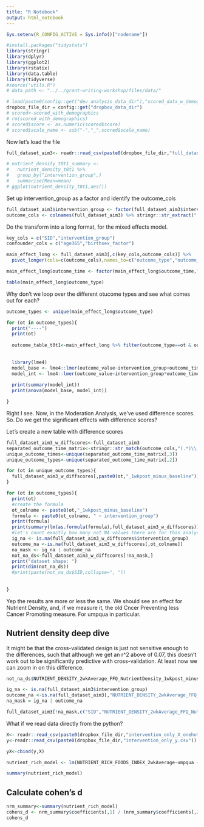 ```yaml
---
title: "R Notebook"
output: html_notebook
---
```


```r

Sys.setenv(R_CONFIG_ACTIVE = Sys.info()["nodename"])

#install.packages("tidystats")
library(stringr)
library(dplyr)
library(ggplot2)
library(rstatix)
library(data.table)
library(tidyverse)
#source("utils.R")
# data_path <- "../../grant-writing-workshop/files/data/"

# load(paste0(config::get("dev_analysis_data_dir"),"scored_data_w_demographics.RData"))
dropbox_file_dir = config::get("dropbox_data_dir")
# scored<-scored_with_demographics
# rm(scored_with_demographics)
# scored$score <- as.numeric(scored$score)
# scored$scale_name <- sub("-","_",scored$scale_name)

```

Now let's load the file

```r
full_dataset_aim3<- readr::read_csv(paste0(dropbox_file_dir,"full_dataset_aim3.csv"))
```
```r
# nutrient_density_t0t1_summary <- 
#   nutrient_density_t0t1 %>% 
#   group_by("intervention_group",)
#   summarise(Mean=mean)
# ggplot(nutrient_density_t0t1,aes())
```

Set up intervention_group as a factor and identify the outcome_cols

```r
full_dataset_aim3$intervention_group <- factor(full_dataset_aim3$intervention_group,levels = c("willamette","umpqua","mckenzie"))
outcome_cols <- colnames(full_dataset_aim3) %>% stringr::str_extract(".*(baseline|wkpost|mopost)") %>% .[!is.na(.)]
```


Do the transform into a long format, for the mixed effects model.

```r




key_cols = c("SID","intervention_group")
confounder_cols = c("age365","birthsex_factor")

main_effect_long <- full_dataset_aim3[,c(key_cols,outcome_cols)] %>% 
  pivot_longer(cols=c(outcome_cols),names_to=c("outcome_type","outcome_time"),names_pattern = "(.*)\\_(.*)$", values_to = "outcome_value")

main_effect_long$outcome_time <- factor(main_effect_long$outcome_time,levels = c("baseline","1wkpost","3mopost","6mopost","12mopost"))


```


```r
table(main_effect_long$outcome_type)
```

Why don't we loop over the different otucome types and see what comes out for each?
```r
outcome_types <- unique(main_effect_long$outcome_type)

for (ot in outcome_types){
  print("----")
  print(ot)
  
  outcome_table_t0t1<-main_effect_long %>% filter(outcome_type==ot & outcome_time %in% c("baseline","1wkpost"))
  
  
  library(lme4)
  model_base <- lme4::lmer(outcome_value~intervention_group+outcome_time + (1|SID),outcome_table_t0t1)
  model_int <- lme4::lmer(outcome_value~intervention_group*outcome_time + (1|SID),outcome_table_t0t1)
  
  print(summary(model_int))
  print(anova(model_base, model_int))

}


```


Right I see. Now, in the Moderation Analysis, we've used difference scores. So. Do we get the significant effects with difference scores?

Let's create a new table with difference scores

```r
full_dataset_aim3_w_diffscores<-full_dataset_aim3
separated_outcome_time_matrix<-stringr::str_match(outcome_cols,"(.*)\\_(.*)$")
unique_outcome_times<-unique(separated_outcome_time_matrix[,3])
unique_outcome_types<-unique(separated_outcome_time_matrix[,2])

for (ot in unique_outcome_types){
  full_dataset_aim3_w_diffscores[,paste0(ot,"_1wkpost_minus_baseline")] <- full_dataset_aim3_w_diffscores[,paste0(ot,"_1wkpost")] - full_dataset_aim3_w_diffscores[,paste0(ot,"_baseline")]
}

```

```r
for (ot in outcome_types){
  print(ot)
  #create the formula
  ot_colname <- paste0(ot,"_1wkpost_minus_baseline")
  formula <- paste0(ot_colname, " ~ intervention_group")
  print(formula)
  print(summary(lm(as.formula(formula),full_dataset_aim3_w_diffscores)))
  #let's count exactly how many not NA values there are for this analysis.
  ig_na <- is.na(full_dataset_aim3_w_diffscores$intervention_group)
  outcome_na <-is.na(full_dataset_aim3_w_diffscores[,ot_colname])
  na_mask <- ig_na | outcome_na
  not_na_ds<-full_dataset_aim3_w_diffscores[!na_mask,]
  print("dataset shape: ")
  print(dim(not_na_ds))
  #print(paste(not_na_ds$SID,collapse=", "))
  
  
}
```


Yep the results are more or less the same. We should see an effect for Nutrient Density, and, if we measure it, the old Cncer Preventing less Cancer Promoting measure. For umpqua in particular.

## Nutrient density deep dive

It might be that the cross-validated design is just not sensitive enough to the differences, such that although we get an r^2 above of 0.07, this doesn't work out to be significantly predictive with cross-validation. At least now we can zoom in on this difference.


```r

not_na_ds$NUTRIENT_DENSITY_2wkAverage_FFQ_NutrientDensity_1wkpost_minus_baseline

```



```r
ig_na <- is.na(full_dataset_aim3$intervention_group)
outcome_na <-is.na(full_dataset_aim3[,"NUTRIENT_DENSITY_2wkAverage_FFQ_NutrientDensity_baseline"])
na_mask = ig_na | outcome_na
```

```r
full_dataset_aim3[!na_mask,c("SID","NUTRIENT_DENSITY_2wkAverage_FFQ_NutrientDensity_baseline")]
```
What if we read data directly from the python?

```r
X<- readr::read_csv(paste0(dropbox_file_dir,"intervention_only_X_onehots.csv"))
y<-readr::read_csv(paste0(dropbox_file_dir,"intervention_only_y.csv"))

yX<-cbind(y,X)

nutrient_rich_model <- lm(NUTRIENT_RICH_FOODS_INDEX_2wkAverage~umpqua + mckenzie, yX)

summary(nutrient_rich_model)
```

## Calculate cohen's d

```r
nrm_summary<-summary(nutrient_rich_model)
cohens_d <- nrm_summary$coefficients[,1] / (nrm_summary$coefficients[,2]*sqrt(nrow(nutrient_rich_model$model)))
cohens_d
```

